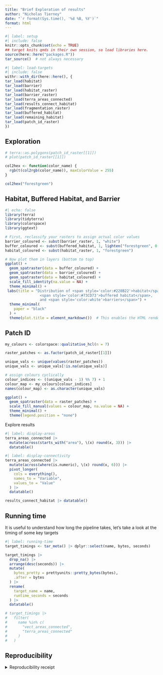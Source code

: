 ```yaml
---
title: "Brief Exploration of results"
author: "Nicholas Tierney"
date: "`r format(Sys.time(), '%d %B, %Y')`"
format: html
---
```


```r
#| label: setup
#| include: false
knitr::opts_chunk$set(echo = TRUE)
## target knits qmds in their own session, so load libraries here.
source(here::here("packages.R"))
tar_source()  # not always necessary
```

```r
#| label: load-targets
#| include: false
withr::with_dir(here::here(), {
tar_load(habitat)
tar_load(barrier)
tar_load(habitat_raster)
tar_load(barrier_raster)
tar_load(terra_areas_connected)
tar_load(results_connect_habitat)
tar_load(fragmentation_raster)
tar_load(buffered_habitat)
tar_load(remaining_habitat)
tar_load(patch_id_raster)
})
```

## Exploration

```r
# terra::as.polygons(patch_id_raster[[1]])
# plot(patch_id_raster[[1]])
```

```r
col2hex <- function(color_name) {
  rgb(t(col2rgb(color_name)), maxColorValue = 255)
}

col2hex("forestgreen")
```

## Habitat, Buffered Habitat, and Barrier

```r
#| echo: false
library(terra)
library(tidyterra)
library(colorspace)
library(ggtext)

# First, reclassify your rasters to assign actual color values
barrier_coloured <- subst(barrier_raster, 1, "white")
buffer_coloured <- subst(buffered_habitat, 1, lighten("forestgreen", 0.5))
habitat_coloured <- subst(habitat_raster, 1, "forestgreen")

# Now plot them in layers (bottom to top)
ggplot() +
  geom_spatraster(data = buffer_coloured) +
  geom_spatraster(data = barrier_coloured) +
  geom_spatraster(data = habitat_coloured) +
  scale_fill_identity(na.value = NA) +
  theme_minimal() +
 labs(title = "Distribution of <span style='color:#228B22'>habitat</span>, 
                <span style='color:#73CD73'>buffered habitat</span>, 
                and <span style='color:white'>barriers</span>") +
  theme_minimal(
    paper = "black"
  ) +
  theme(plot.title = element_markdown())  # This enables the HTML rendering
```

## Patch ID

```r
my_colours <- colorspace::qualitative_hcl(n = 7)

raster_patches <- as.factor(patch_id_raster[[1]])

unique_vals <- unique(values(raster_patches))
unique_vals <- unique_vals[!is.na(unique_vals)]

# assign colours cyclically
colour_indices <- ((unique_vals - 1) %% 7) + 1
colour_map <- my_colours[colour_indices]
names(colour_map) <- as.character(unique_vals)

ggplot() +
  geom_spatraster(data = raster_patches) +
  scale_fill_manual(values = colour_map, na.value = NA) +
  theme_minimal() +
  theme(legend.position = "none")
```


Explore results

```r
#| label: display-areas
terra_areas_connected |> 
  mutate(across(starts_with("area"), \(x) round(x, 3))) |> 
  datatable()
```

```r
#| label: display-connectivity
terra_areas_connected |> 
  mutate(across(where(is.numeric), \(x) round(x, 6))) |> 
  pivot_longer(
    cols = everything(),
    names_to = "Variable",
    values_to = "Value"
  ) |> 
  datatable()
```

```r
results_connect_habitat |> datatable()
```


## Running time

It is useful to understand how long the pipeline takes, let's take a look at the timing of some key targets

```r
#| label: running-time
target_timings <- tar_meta() |> dplyr::select(name, bytes, seconds)

target_timings |> 
  drop_na() |> 
  arrange(desc(seconds)) |> 
  mutate(
    bytes_pretty = prettyunits::pretty_bytes(bytes),
    .after = bytes
  ) |> 
  rename(
    target_name = name,
    runtime_seconds = seconds
  ) |> 
  datatable()

# target_timings |> 
#   filter(
#     name %in% c(
#       "vect_areas_connected",
#       "terra_areas_connected"
#     )
#   )
```


## Reproducibility

<details><summary>Reproducibility receipt</summary>

```r
## datetime
Sys.time()

## repository
if(requireNamespace('git2r', quietly = TRUE)) {
  git2r::repository()
} else {
  c(
    system2("git", args = c("log", "--name-status", "-1"), stdout = TRUE),
    system2("git", args = c("remote", "-v"), stdout = TRUE)
  )
}

## session info
sessionInfo()
```

</details>
